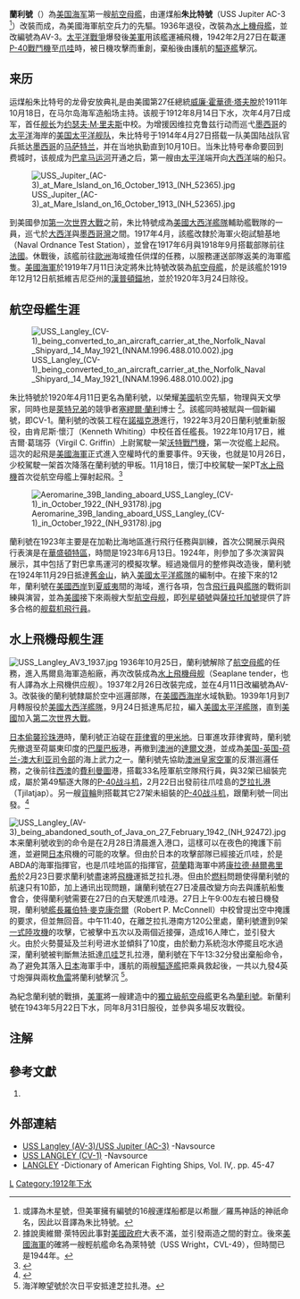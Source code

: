 {{refimprove|time=2020-02-03T08:21:38+00:00}}
{{Otherships|蘭利號}}
{{軍艦模板 
|名稱= 蘭利號 [[File:Flag_of_the_United_States.svg|30px]]<br />USS Langley CV-1／AV-3 
|名稱2=  
|圖片= [[File:USS_Langley_(CV-1).jpg|The USS Langley]] 
|照片說明=蘭利號與護航艦離開聖地牙哥，攝於1928年 
|圖片2=  
|照片說明2=  
|艦種= [[航空母艦|航空母艦]] 
|艦級= 兰利级（美国首型）
|次型= [[列星顿级航空母舰|列克星敦级]]、[[游骑兵号航空母舰|游骑兵级]]
|製造= 馬爾島海軍造船廠 
|動工= 1911年10月18日 
|下水= 1912年8月14日 
|服役= 1913年4月7日朱比特號<br />1922年3月20日更名为兰利号CV-1<br />1937年2月26日改编号为AV-3 
|退役= 1920年3月24日朱比特号<br />1936年10月25日兰利号CV-1
|結局= 1942年2月27日<br />因日軍空中攻擊后弃船，由护航的[[驱逐舰|驱逐舰]]击沉
|除籍= 
|標準= 滿載19,360噸（AC-3）<br />15,150噸（CV-1）<br />11,500噸（AV-3） 
|滿載=  
|長度= 165公尺（542英呎）
|闊度= 18.3公尺（65英呎） 
|吃水= 8.4公尺（27.7英呎）（AC-3）<br />5.8公尺（18.9英呎）（CV-1） 
|極速=  15節
|引擎= 三座鍋爐<br />齒輪透賓機產生6,500匹軸馬力<br />雙軸推進 
|出力=  
|續航= 10,000海哩/10節 
|乘員= 163人（AC-3）<br />468人（CV-1/AV-3） 
|裝甲=  
|艦載機= 無（AC-3）<br />34-55架（CV-1） 
|裝備= 4門4吋砲（AC-3）<br />4門5吋51倍徑砲（CV-1/AV-3）<br />一座升降機<br />兩具彈射器
}}
'''蘭利號'''（{{lang-en|'''USS Langley CV-1/AV-3'''}}）為[[美国海军|美国海军]]第一艘[[航空母艦|航空母艦]]，由運煤船'''朱比特號'''（USS Jupiter AC-3 <ref>或譯為木星號，但美軍擁有編號的16艘運煤船都是以希臘／羅馬神話的神祇命名，因此以音譯為朱比特號。</ref>）改裝而成，為美國海軍航空兵力的先驅。1936年退役，改裝為[[水上飛機母艦|水上機母艦]]，並改編號為AV-3。[[太平洋戰爭|太平洋戰爭]]爆發後[[美軍|美軍]]用該艦運補飛機，1942年2月27日在載運[[P-40戰鷹戰鬥機|P-40戰鬥機]]至[[爪哇|爪哇]]時，被日機攻擊而重創，棄船後由護航的[[驅逐艦|驅逐艦]]擊沉。

==来历==
运煤船朱比特号的龙骨安放典礼是由美國第27任總統[[威廉·霍華德·塔夫脫|威廉·霍華德·塔夫脫]]於1911年10月18日，在马尔岛海军造船场主持。该舰于1912年8月14日下水，次年4月7日成军，首任[[舰长|舰长]]为[[约瑟夫·M·里夫斯|约瑟夫·M·里夫斯]]中校。为增援因维拉克鲁兹行动而巡弋[[墨西哥|墨西哥]]的[[太平洋|太平洋]]海岸的[[美国太平洋舰队|美国太平洋舰队]]，朱比特号于1914年4月27日搭载一队美国陆战队官兵抵达[[墨西哥|墨西哥]]的[[马萨特兰|马萨特兰]]，并在当地执勤直到10月10日。当朱比特号奉命要回到费城时，该舰成为[[巴拿马运河|巴拿马运河]]开通之后，第一艘由[[太平洋|太平洋]]端开向[[大西洋|大西洋]]端的船只。

[[File:USS_Jupiter_(AC-3)_at_Mare_Island_on_16_October_1913_(NH_52365).jpg|left]]

到美國參加[[第一次世界大戰|第一次世界大戰]]之前，朱比特號成為[[美國大西洋艦隊|美國大西洋艦隊]]輔助艦戰隊的一員，巡弋於[[大西洋|大西洋]]與[[墨西哥灣|墨西哥灣]]之間。1917年4月，該艦改隸於海軍火砲試驗基地（Naval Ordnance Test Station），並曾在1917年6月與1918年9月搭載部隊前往[[法國|法國]]。休戰後，該艦前往[[歐洲|歐洲]]海域擔任供煤的任務，以服務運送部隊返美的海軍艦隻。[[美國海軍|美國海軍]]於1919年7月11日決定將朱比特號改裝為[[航空母艦|航空母艦]]，於是該艦於1919年12月12日航抵維吉尼亞州的[[漢普頓錨地|漢普頓錨地]]，並於1920年3月24日除役。

==航空母艦生涯==
[[File:USS_Langley_(CV-1)_being_converted_to_an_aircraft_carrier_at_the_Norfolk_Naval_Shipyard,_14_May_1921_(NNAM.1996.488.010.002).jpg|left]]

朱比特號於1920年4月11日更名為蘭利號，以榮耀[[美國|美國]]航空先驅，物理與天文學家，同時也是[[萊特兄弟|萊特兄弟]]的競爭者[[塞繆爾·蘭利|塞繆爾·蘭利]]博士 <ref>據說奧維爾·萊特因此事對[[美國政府|美國政府]]大表不滿，並引發兩造之間的對立。後來[[美國海軍|美國海軍]]的確將一艘輕航艦命名為萊特號（USS Wright，CVL-49），但時間已是1944年。</ref>。該艦同時被賦與一個新編號，即CV-1。蘭利號的改裝工程在[[诺福克_(弗吉尼亚州)|諾福克港]]進行，1922年3月20日蘭利號重新服役，由肯尼斯·懷汀（Kenneth Whiting）中校任首任艦長。1922年10月17日，維吉爾·葛瑞芬（Virgil C. Griffin）上尉駕駛一架[[沃特公司|沃特]]{{le|沃特VE-7雙翼機|Vought VE-7|VE-7SF}}[[戰鬥機|戰鬥機]]，第一次從艦上起飛。這次的起飛是[[美國海軍|美國海軍]]正式進入空權時代的重要事件。9天後，也就是10月26日，{{le|戈弗雷·薛弗萊|Godfrey Chevalier}}少校駕駛一架{{le|艾爾馬林39型水上飛機|Aeromarine 39|艾爾馬林39B型水上飛機}}首次降落在蘭利號的甲板。11月18日，懷汀中校駕駛一架PT[[水上飛機|水上飛機]]首次從航空母艦上彈射起飛。<ref>{{cite DANFS
| url = https://www.history.navy.mil/research/histories/ship-histories/danfs/l/langley-i.html
| title = Langley I (CV-1)}}</ref>

[[File:Aeromarine_39B_landing_aboard_USS_Langley_(CV-1)_in_October_1922_(NH_93178).jpg|left]]

蘭利號在1923年主要是在加勒比海地區進行飛行任務與訓練，首次公開展示與飛行表演是在[[華盛頓特區|華盛頓特區]]，時間是1923年6月13日。1924年，則參加了多次演習與展示，其中包括了對巴拿馬運河的模擬攻擊。經過幾個月的整修與改造後，蘭利號在1924年11月29日抵達[[舊金山|舊金山]]，納入[[美國太平洋艦隊|美國太平洋艦隊]]的編制中。在接下來的12年，蘭利號在[[美國西岸|美國西岸]]到[[夏威夷|夏威夷]]間的海域，進行各項，包含[[飛行員|飛行員]]與[[艦隊|艦隊]]的戰術訓練與演習，並為[[美國|美國]]接下來兩艘大型[[航空母舰|航空母舰]]，即[[列星頓號航空母艦_(CV-2)|列星頓號]]與[[薩拉托加號航空母艦_(CV-3)|薩拉托加號]]提供了許多合格的[[舰载机|舰载机]][[飛行員|飛行員]]。

==水上飛機母舰生涯==

[[File:USS_Langley_AV3_1937.jpg|left]]
1936年10月25日，蘭利號解除了[[航空母艦|航空母艦]]的任務，進入馬爾島海軍造船廠，再次改裝成為[[水上飛機母舰|水上飛機母舰]]（Seaplane tender，也有人譯為水上飛機供应舰）。1937年2月26日改裝完成，並在4月11日改編號為AV-3。改裝後的蘭利號隸屬於空中巡邏部隊，在[[美國西海岸|美國西海岸]]水域執勤。1939年1月到7月轉服役於[[美國大西洋艦隊|美國大西洋艦隊]]，9月24日抵達馬尼拉，編入[[美國太平洋艦隊|美國太平洋艦隊]]，直到[[美國|美國]]加入[[第二次世界大戰|第二次世界大戰]]。

[[日本|日本]][[偷襲珍珠港|偷襲珍珠港]]時，蘭利號正泊碇在[[菲律賓|菲律賓]]的[[甲米地|甲米地]]。日軍進攻菲律賓時，蘭利號先撤退至荷屬東印度的[[巴厘巴板|巴厘巴板]]港，再撤到[[澳洲|澳洲]]的[[達爾文港|達爾文港]]，並成為[[美国-英国-荷兰-澳大利亚司令部|美国-英国-荷兰-澳大利亚司令部]]的海上武力之一。蘭利號先協助[[澳洲皇家空軍|澳洲皇家空軍]]的反潛巡邏任務，之後前往[[西澳大利亞州|西澳]]的[[費利曼圖|費利曼圖]]港，搭載33名陸軍航空隊飛行員，與32架已組裝完成，屬於第49驅逐大隊的[[P-40战斗机|P-40战斗机]]，2月22日出發前往爪哇島的[[芝拉扎县|芝拉扎港]]（Tjilatjap）。另一艘[[貨輪|貨輪]]{{le|海洋女巫號|MS Sea Witch (1940)}}則搭載其它27架未組裝的[[P-40战斗机|P-40战斗机]]，跟蘭利號一同出發。<ref>{{cite book
| url = https://www.history.navy.mil/research/library/online-reading-room/title-list-alphabetically/j/java-sea-campaign.html
| title = ''Java Sea Campaign''
| series = Combat Narratives
| author = Office of Naval Intelligence, U.S. Navy
}}</ref>

[[File:USS_Langley_(AV-3)_being_abandoned_south_of_Java_on_27_February_1942_(NH_92472).jpg|thumb]]
本来蘭利號收到的命令是在2月28日清晨進入港口，這樣可以在夜色的掩護下前進，並避開[[日本|日本]]飛機的可能的攻擊。但由於日本的攻擊部隊已經接近爪哇，於是ABDA的海軍指揮官，也是爪哇地區的指揮官，[[荷蘭|荷蘭]]籍海軍中將[[康拉德·赫爾弗里希|康拉德·赫爾弗里希]]於2月23日要求蘭利號盡速將[[飛機|飛機]]運抵芝拉扎港。但由於[[燃料|燃料]]問題使得蘭利號的航速只有10節，加上通讯出现問題，讓蘭利號在27日凌晨改變方向去與護航船隻會合，使得蘭利號需要在27日的白天駛進爪哇港。27日上午9:00左右被日機發現，蘭利號[[艦長|艦長]][[羅伯特·麥克康奈爾|羅伯特·麥克康奈爾]]（Robert P. McConnell）中校曾提出空中掩護的要求，但並無回音。中午11:40，在離芝拉扎港南方120公里處，蘭利號遭到9架[[一式陸上攻擊機|一式陸攻機]]的攻擊，它被擊中五次以及兩個近接彈，造成16人陣亡，並引發大火。由於火勢蔓延及兰利号进水並傾斜了10度，由於動力系統泡水停擺且吃水過深，蘭利號被判斷無法抵達[[爪哇|爪哇]]芝扎拉港，蘭利號在下午13:32分發出棄船命令，為了避免其落入[[日本|日本]]海軍手中，護航的兩艘[[驅逐艦|驅逐艦]]把乘員救起後，一共以九發4英寸炮彈與兩枚[[魚雷|魚雷]]將蘭利號擊沉 <ref>海洋瞭望號於次日平安抵達芝拉扎港。</ref>。

為紀念蘭利號的戰損，[[美軍|美軍]]將一艘建造中的[[獨立級航空母艦|獨立級航空母艦]]更名為[[蘭利號航空母艦_(CVL-27)|蘭利號]]。新蘭利號在1943年5月22日下水，同年8月31日服役，並參與多場反攻戰役。

==注解==

<div class="references-small">
<references />
</div>

==參考文獻==
#{{cite book|author= Samuel E. Morison|authorlink=|title= ''The Rising Sun in the Pacific, 1931-April 1942''|publisher= University of Illinois Press|series= History of United States Naval Operations in World War II. Vol. 3|year= 2001 |doi= |isbn=978-0252069734}}{{en}}

==外部連結==
*[http://www.navsource.org/archives/09/02/0203.htm USS Langley (AV-3)/USS Jupiter (AC-3)] {{Wayback|url=http://www.navsource.org/archives/09/02/0203.htm |date=20201018010740 }}-Navsource
*[http://www.navsource.org/archives/02/01.htm USS LANGLEY (CV-1)] {{Wayback|url=http://www.navsource.org/archives/02/01.htm |date=20210127015044 }}-Navsource
*[http://www.hazegray.org/danfs/auxil/ac3.htm LANGLEY] {{Wayback|url=http://www.hazegray.org/danfs/auxil/ac3.htm |date=20201109012304 }}-Dictionary of American Fighting Ships, Vol. IV,. pp. 45-47

{{Commons|USS Langley (CV-1)}}

{{WWIIUSShips}}
{{美國航空母艦}}

[[Category:美國海軍航空母艦|L]]
[[Category:1912年下水|Category:1912年下水]]